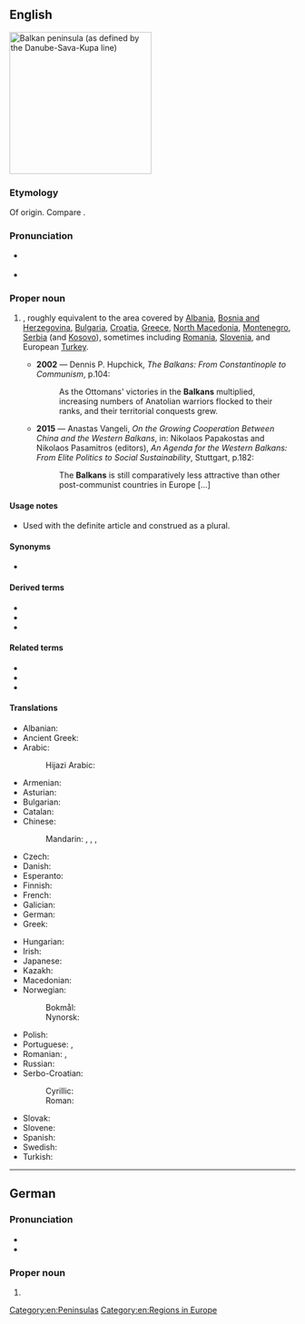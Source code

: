 ==English==
[[Image:Balkan_Peninsula.svg|thumb|250px|Balkan peninsula (as defined by the Danube-Sava-Kupa line)]]
{{wikipedia}}

===Etymology===
Of {{etyl|trk|en}} origin. Compare {{cog|tr|balkan||wooded mountain range}}.

===Pronunciation===
* {{a|UK}} {{IPA|en|/ˈbɔːl.kənz/|/ˈbɒl.kənz/}}
* {{a|US}} {{IPA|en|/ˈbɑl.kənz/|/ˈbɔl.kənz/}}

===Proper noun===
{{en-proper noun}}

# {{place|en|geographical region|in southeastern|cont/Europe}}, roughly equivalent to the area covered by [[Albania]], [[Bosnia and Herzegovina]], [[Bulgaria]], [[Croatia]], [[Greece]], [[North Macedonia]], [[Montenegro]], [[Serbia]] (and [[Kosovo]]), sometimes including [[Romania]], [[Slovenia]], and European [[Turkey]].
#* '''2002''' — Dennis P. Hupchick, ''The Balkans: From Constantinople to Communism'', p.104:
#*: As the Ottomans' victories in the '''Balkans''' multiplied, increasing numbers of Anatolian warriors flocked to their ranks, and their territorial conquests grew.
#* '''2015''' — Anastas Vangeli, ''On the Growing Cooperation Between China and the Western Balkans'', in: Nikolaos Papakostas and Nikolaos Pasamitros (editors), ''An Agenda for the Western Balkans: From Elite Politics to Social Sustainability'', Stuttgart, p.182:
#*: The '''Balkans''' is still comparatively less attractive than other post-communist countries in Europe [...]

====Usage notes====
* Used with the definite article {{m|en|the}} and construed as a plural.

====Synonyms====
* {{sense|geographical region}} {{l|en|Balkan Peninsula}}

====Derived terms====
* {{l|en|Balkan}}
* {{l|en|Balkanism}}
* {{l|en|Balkanize}}

====Related terms====
* {{l|en|Balkanic}}
* {{l|en|Balkanian}}
* {{l|en|Paleo-Balkan}}

====Translations====
{{trans-top-also|geographical region in the southeast of Europe|Balkan Peninsula}}
* Albanian: {{t-needed|sq}}
* Ancient Greek: {{t|grc|Χερσόνησος τοῦ Αἵμου|m|sc=polytonic}}
* Arabic: {{t|ar|البَلْقَان|f}}
*: Hijazi Arabic: {{t|acw|البَلْقَان|f|tr=al-balgān)}}
* Armenian: {{t+|hy|Բալկաններ}}
* Asturian: {{t|ast|Balcanes|m}}
* Bulgarian: {{t|bg|Балкани|p|sc=Cyrl}}
* Catalan: {{t|ca|Balcans|m-p}}
* Chinese:
*: Mandarin: {{t+|cmn|巴爾幹|sc=Hani}}, {{t+|cmn|巴尔干|tr=Bā'ěrgàn|sc=Hani}}, {{t+|cmn|巴爾幹半島|sc=Hani}}, {{t+|cmn|巴尔干半岛|tr=Bā'ěrgàn bàndǎo|sc=Hani}}
* Czech: {{t+|cs|Balkán|m}}
* Danish: {{t|da|Balkan}}
* Esperanto: {{t|eo|Balkanio}}
* Finnish: {{t+|fi|Balkan}}
* French: {{t+|fr|Balkans|m}}
* Galician: {{t|gl|Balcáns|m-p}}
* German: {{t+|de|Balkan|m}}
* Greek: {{t+|el|Βαλκάνια|n-p}}
{{trans-mid}}
* Hungarian: {{t+|hu|Balkán}}
* Irish: {{t|ga|Balcáin|m-p|alt=na Balcáin}}
* Japanese: {{t|ja|バルカン半島|tr=[[Barukan hantō]]|sc=Jpan}}
* Kazakh: {{t|kk|Балқандар|p}}
* Macedonian: {{t|mk|Балкан|m}}
* Norwegian:
*: Bokmål: {{t|nb|Balkan}}
*: Nynorsk: {{t|nn|Balkan}}
* Polish: {{t+|pl|Bałkany}}
* Portuguese: {{t|pt|Balcãs|m-p}}, {{t|pt|Bálcãs|m-p}}
* Romanian: {{t|ro|Balcani|m-p}}, {{t|ro|Peninsula Balcanică|f}}
* Russian: {{t+|ru|Балка́ны|m-p}}
* Serbo-Croatian:
*: Cyrillic: {{t|sh|Балкан|m|sc=Cyrl}}
*: Roman: {{t+|sh|Balkan|m|sc=Latn}}
* Slovak: {{t|sk|Balkán|m}}
* Slovene: {{t+|sl|Balkán|m}}
* Spanish: {{t+|es|Balcanes|m-p}}
* Swedish: {{t+|sv|Balkan}}
* Turkish: {{t+|tr|Balkanlar|p}}
{{trans-bottom}}

[[Category:en:Peninsulas]]
[[Category:en:Regions in Europe]]

----

==German==

===Pronunciation===
* {{IPA|de|/ˈbalkaːns/}}
* {{hyphenation|de|Bal|kans}}

===Proper noun===
{{head|de|proper noun form}}

# {{inflection of|de|Balkan||gen|s}}